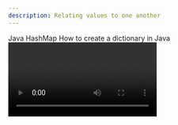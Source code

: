 ```yaml
---
description: Relating values to one another
---
```


<Bookmark url="https://www.w3schools.com/java/java_hashmap.asp">
Java HashMap
</Bookmark>

<Bookmark url="https://www.educative.io/edpresso/how-to-create-a-dictionary-in-java">
How to create a dictionary in Java
</Bookmark>

<Video url="https://youtu/be/jwzg5BcCExI">
HashTable, Properties, Dictionary Data Structure in Java Programming Language
</Video>